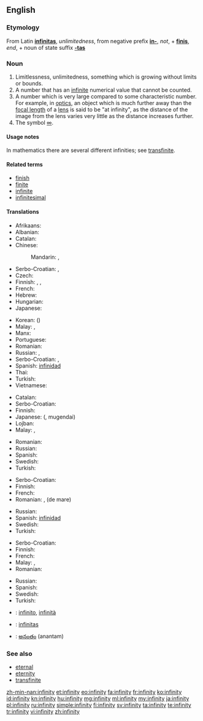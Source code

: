==English==
{{rfc-auto}}

===Etymology===
From Latin '''[[infinitas]]''', ''unlimitedness'', from negative prefix '''[[in-]]''', ''not'', + '''[[finis]]''', ''end'', + noun of state suffix '''[[-tas]]'''

===Noun===
{{en-noun|infinities|-}}

# Limitlessness, unlimitedness, something which is growing without limits or bounds.
# A number that has an [[infinite]] numerical value that cannot be counted.
# A number which is very large compared to some characteristic number.  For example, in [[optics]], an object which is much further away than the [[focal length]] of a [[lens]] is said to be "at infinity", as the distance of the image from the lens varies very little as the distance increases further.
# The symbol [[∞]].

====Usage notes====
In mathematics there are several different infinities; see [[transfinite]].

====Related terms====
* [[finish]]
* [[finite]]
* [[infinite]]
* [[infinitesimal]]

====Translations====
{{trans-top|limitlessness, unlimitedness, something which is growing without limits or bounds}}
* Afrikaans: {{t-|af|oneindigheid}}
* Albanian: {{t-|sq|pafundësi|f}}
* Catalan: {{t-|ca|infinitat|f}}
* Chinese:
*: Mandarin: {{t-|cmn|無限|sc=Hani}}, {{t-|cmn|无限|tr=wúxiàn|sc=Hani}}
* Serbo-Croatian: {{t|sh|beskonačnost|f|alt=bȅskonačnōst}}, {{t|sh|beskrajnost|f|alt=bȅskrajnōst}}
* Czech: {{t-|cs|nekonečno|n}}
* Finnish: {{t-|fi|äärettömyys}}, {{t-|fi|loputtomuus}}, {{t-|fi|rajattomuus}}
* French: {{t+|fr|infinité|f}}
* Hebrew: {{t-|he|אינסוף|m|tr=einsóf|alt=אֵינְסוֹף|sc=Hebr}}
* Hungarian: {{t+|hu|végtelenség}}
* Japanese: {{t+|ja|無限|tr=むげん, mugen}}
{{trans-mid}}
* Korean: {{t+|ko|무한|tr=muhan|sc=Hang}} ({{t+|ko|無限|sc=Hani}})
* Malay: {{t-|ms|ketidakterhinggaan}}, {{t-|ms|infiniti}}
* Manx: {{t-|gv|neuyerinaght|f}}
* Portuguese: {{t+|pt|infinito|m}}
* Romanian: {{t-|ro|infinitate|f}}
* Russian: {{t+|ru|бесконечность|f|tr=beskonéčnost’}}, {{t+|ru|безграничность|f|tr=bezgraníčnost’}}
* Serbo-Croatian: {{t|sh|бесконачност|f|tr=beskonačnost}}, {{t|sh|бескрајност|f|tr=beskrajnost}}
* Spanish: [[infinidad]] {{f}}
* Thai: {{t-|th|อินฟินิตี้|tr=infinitī|sc=Thai}}
* Turkish: {{t+|tr|sonsuzluk}}
* Vietnamese: {{t+|vi|vô cực|xs=Vietnamese}}
{{trans-bottom}}

{{trans-top|a number that has an infinite, uncountable numerical value}}
* Catalan: {{t-|ca|infinitat|f}}
* Serbo-Croatian: {{t|sh|beskonačnost|f|alt=bȅskonačnōst}}
* Finnish: {{t+|fi|ääretön}}
* Japanese: {{Jpan|[[無限大]]}} ({{Jpan|[[むげんだい]]}}, mugendai)
* Lojban: {{t-|jbo|ci'i}}
* Malay: {{t-|ms|ketidakterhinggaan}}, {{t-|ms|infiniti}}
{{trans-mid}}
* Romanian: {{t-|ro|infinit|n}}
* Russian: {{t+|ru|бесконечность|f|tr=beskonéčnost’}}
* Spanish: {{t+|es|infinito|m}}
* Swedish: {{t-|sv|oändlighet|c}}
* Turkish: {{t+|tr|sonsuz}}
{{trans-bottom}}

{{trans-top|a number which is very large compared to some characteristic number}}
* Serbo-Croatian: {{t|sh|beskonačnost|f|alt=bȅskonačnōst}}
* Finnish: {{t+|fi|ääretön}}
* French: {{t+|fr|infini|m}}
* Romanian: {{t-|ro|infinit|n}}, {{t-|ro|nesfârșit|n}} (de mare)
{{trans-mid}}
* Russian: {{t+|ru|бесконечность|f|tr=beskonéčnost’}}
* Spanish: [[infinidad]] {{f}}
* Swedish: {{t-|sv|oändlighet|c}}
* Turkish: {{t+|tr|sonsuz}}
{{trans-bottom}}

{{trans-top|the symbol ∞}}
* Serbo-Croatian: {{t|sh|beskonačnost|f|alt=bȅskonačnōst}}
* Finnish: {{t+|fi|ääretön}}
* French: {{t+|fr|infini|m}}
* Malay: {{t-|ms|ketidakterhinggaan}}, {{t-|ms|infiniti}}
* Romanian: {{t-|ro|infinit}}
{{trans-mid}}
* Russian: {{t+|ru|бесконечность|f|tr=beskonéčnost’}}
* Spanish: {{t+|es|infinito|m}}
* Swedish: {{t-|sv|oändlighetstecken|n}}
* Turkish: {{t+|tr|sonsuz}}
{{trans-bottom}}

{{checktrans-top}}
* {{ttbc|it}}: [[infinito]], [[infinità]]
* {{ttbc|la}}: [[infinitas]] {{f}}
{{trans-mid}}
* {{ttbc|te}}: [[అనంతం]] (anantam)
{{trans-bottom}}

===See also===
* [[eternal]]
* [[eternity]]
* [[transfinite]]

[[zh-min-nan:infinity]]
[[et:infinity]]
[[eo:infinity]]
[[fa:infinity]]
[[fr:infinity]]
[[ko:infinity]]
[[id:infinity]]
[[kn:infinity]]
[[hu:infinity]]
[[mg:infinity]]
[[ml:infinity]]
[[my:infinity]]
[[ja:infinity]]
[[pl:infinity]]
[[ru:infinity]]
[[simple:infinity]]
[[fi:infinity]]
[[sv:infinity]]
[[ta:infinity]]
[[te:infinity]]
[[tr:infinity]]
[[vi:infinity]]
[[zh:infinity]]